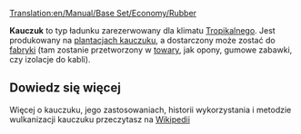 [[Translation:en/Manual/Base Set/Economy/Rubber]]

{{pl/Ładunek|name=Rubber
|image=Rubberplantation.png
|produced=[[pl/Manual/Base Set/Economy/Plantacja kauczuku|Plantacja kauczuku]]
|accepted=[[pl/Manual/Base Set/Economy/Fabryka|Fabryka]]
}}

'''Kauczuk''' to typ ładunku zarezerwowany dla klimatu [[en/Tropikalny|Tropikalnego]]. Jest produkowany na [[pl/Manual/Base Set/Economy/Plantacja kauczuku|plantacjach kauczuku]], a dostarczony może zostać do [[pl/Manual/Base Set/Economy/Fabryka|fabryki]] (tam zostanie przetworzony w [[pl/Manual/Base Set/Economy/Towary|towary]], jak opony, gumowe zabawki, czy izolacje do kabli).

==Dowiedz się więcej==
Więcej o kauczuku, jego zastosowaniach, historii wykorzystania i metodzie wulkanizacji kauczuku przeczytasz na [https://pl.wikipedia.org/wiki/Kauczuk Wikipedii]

{{pl/Navbox Ładunek}}